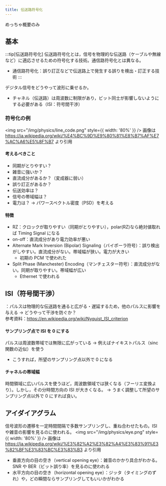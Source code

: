 ```yaml
---
title: 伝送路符号化
---
```


めっちゃ概要のみ

## 基本
:::tip[伝送路符号化]
伝送路符号化とは，信号を物理的な伝送路（ケーブルや無線など）に適応させるための符号化する技術。通信路符号化とは異なる。
- 通信路符号化：誤り訂正などで伝送路上で発生する誤りを検出・訂正する技術
:::

デジタル信号をどうやって波形に乗せるか。
- チャネル（伝送路）は周波数に制限があり，ビット同士が影響しないようにする必要がある（ISI：符号間干渉）

### 符号化の例
<img src="/img/physics/line_code.png" style={{ width: '80%' }} />
画像は https://ja.wikipedia.org/wiki/%E4%BC%9D%E9%80%81%E8%B7%AF%E7%AC%A6%E5%8F%B7 より引用

#### 考えるべきこと
- 同期がとりやすい？
- 雑音に強いか？
- 直流成分があるか？（変成器に弱い）
- 誤り訂正があるか？
- 伝送効率は？
- 信号の帯域幅は？
- 電力は？ $\rightarrow$ パワースペクトル密度（PSD）を考える

#### 特徴
- RZ：クロックが取りやすい（同期がとりやすい），polar(RZ)なら絶対値取れば Timing Signal になる
- on-off：直流成分があり電力効率が悪い
- Alternate Mark Inversion (Bipolar) Signaling（バイポーラ符号）：誤り検出がしやすい。直流成分がない。帯域幅が狭い。電力が大きい
    - 初期の PCM で使われた
- Split Phase (Manchester) Encoding（マンチェスター符号）：直流成分がない。同期が取りやすい。帯域幅が広い
    - Ethernet で使われる

## ISI（符号間干渉）
：パルスは物理的な伝送路を通ると広がる・遅延するため，他のパルスに影響を与える $\rightarrow$ どうやって干渉を防ぐか？  
参考資料：https://en.wikipedia.org/wiki/Nyquist_ISI_criterion


#### サンプリング点で ISI を 0 にする
パルスは周波数帯域では無限に広がっている $\rightarrow$ 例えばナイキストパルス（sinc 関数の近似）を使う
- こうすれば，所望のサンプリング点以外で 0 になる

#### チャネルの帯域幅
時間領域に広いパルスを使うほど，周波数領域では狭くなる（フーリエ変換より）。しかし，その分時間方向の ISI が大きくなる。
$\rightarrow$ うまく調整して所望のサンプリング点以外で 0 にすれば良い。 

## アイダイアグラム
信号波形の遷移を一定時間間隔で多数サンプリングし、重ね合わせたもの。ISI や雑音の影響を見るのに使われる。
<img src="/img/physics/eye.png" style={{ width: '80%' }} />
画像は https://ja.wikipedia.org/wiki/%E3%82%A2%E3%82%A4%E3%83%91%E3%82%BF%E3%83%BC%E3%83%B3 より引用
- 垂直方向の目の空き（vertical opening eye）：雑音のかかり具合がわかる。SNR や BER（ビット誤り率）を見るのに使われる
- 水平方向の目の空き（horizontal opening eye）：ジッタ（タイミングのずれ）や，どの瞬間ならサンプリングしてもいいかがわかる